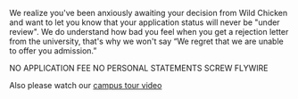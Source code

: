 
We realize you've been anxiously awaiting your decision from Wild Chicken and want to let you know that your application status will never be "under review". 
We do understand how bad you feel when you get a rejection letter from the university, that's why we won't say “We regret that we are unable to offer you admission.”

<Badge variant="default">NO APPLICATION FEE</Badge>
<Badge variant="outline">NO PERSONAL STATEMENTS</Badge>
<Badge variant="destructive">SCREW FLYWIRE</Badge>

Also please watch our [campus tour video](https://youtu.be/dQw4w9WgXcQ)

